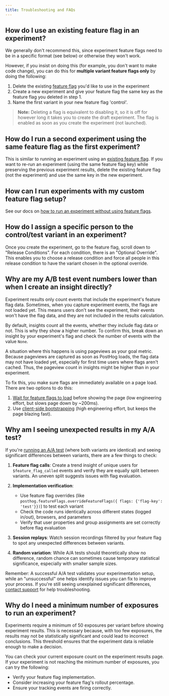 ```yaml
---
title: Troubleshooting and FAQs
---
```



## How do I use an existing feature flag in an experiment?

We generally don't recommend this, since experiment feature flags need to be in a specific format (see below) or otherwise they won't work.

However, if you insist on doing this (for example, you don't want to make code change), you can do this for **multiple variant feature flags only** by doing the following:

1. Delete the existing [feature flag](https://app.posthog.com/feature_flags) you'd like to use in the experiment
2. Create a new experiment and give your feature flag the same key as the feature flag you deleted in step 1.
3. Name the first variant in your new feature flag 'control'.

<ProductScreenshot
    imageLight = {ReuseFeatureFlagLight}
    imageDark = {ReuseFeatureFlagDark}
    alt = "Reuse an existing feature flag for an experiment"
    classes = "rounded"
/>

> **Note:** Deleting a flag is equivalent to disabling it, so it is off for however long it takes you to create the draft experiment. The flag is enabled as soon as you create the experiment (not launched).

## How do I run a second experiment using the same feature flag as the first experiment?

This is similar to running an experiment using an [existing feature flag](#how-do-i-use-an-existing-feature-flag-in-an-experiment). If you want to re-run an experiment (using the same feature flag key) while preserving the previous experiment results, delete the existing feature flag (not the experiment) and use the same key in the new experiment.

## How can I run experiments with my custom feature flag setup?

See our docs on [how to run an experiment without using feature flags](/docs/experiments/running-experiments-without-feature-flags).

## How do I assign a specific person to the control/test variant in an experiment?

Once you create the experiment, go to the feature flag, scroll down to "Release Conditions". For each condition, there is an "Optional Override". This enables you to choose a release condition and force all people in this release condition to have the variant chosen in the optional override.

<ProductVideo
    videoLight = {AssignAnOverrideLight}
    videoDark = {AssignAnOverrideDark}
    alt = "How to assign an experiment override"
    classes = "rounded"
/>


<FAQFalseOrNoneEvents />

## Why are my A/B test event numbers lower than when I create an insight directly?

Experiment results only count events that include the experiment's feature flag data. Sometimes, when you capture experiment events, the flags are not loaded yet. This means users don't see the experiment, their events won't have the flag data, and they are not included in the results calculation.

By default, insights count all the events, whether they include flag data or not. This is why they show a higher number. To confirm this, break down an insight by your experiment's flag and check the number of events with the value `None`.

A situation where this happens is using pageviews as your goal metric. Because pageviews are captured as soon as PostHog loads, the flag data may not have loaded yet, especially for first time users where flags aren't cached. Thus, the pageview count in insights might be higher than in your experiment.

To fix this, you make sure flags are immediately available on a page load. There are two options to do this:

1. [Wait for feature flags to load](/docs/feature-flags/adding-feature-flag-code#ensuring-flags-are-loaded-before-usage) before showing the page (low engineering effort, but slows page down by ~200ms).
2. Use [client-side bootstrapping](/docs/feature-flags/bootstrapping) (high engineering effort, but keeps the page blazing fast).

## Why am I seeing unexpected results in my A/A test?

If you're [running an A/A test](/tutorials/aa-testing) (where both variants are identical) and seeing significant differences between variants, there are a few things to check:

1. **Feature flag calls**: Create a trend insight of unique users for `$feature_flag_called` events and verify they are equally split between variants. An uneven split suggests issues with flag evaluation.

2. **Implementation verification**:
   - Use feature flag overrides (like `posthog.featureFlags.overrideFeatureFlags({ flags: {'flag-key': 'test'}})`) to test each variant
   - Check the code runs identically across different states (logged in/out), browsers, and parameters
   - Verify that user properties and group assignments are set correctly before flag evaluation

3. **Session replays**: Watch session recordings filtered by your feature flag to spot any unexpected differences between variants.

4. **Random variation**: While A/A tests should theoretically show no difference, random chance can sometimes cause temporary statistical significance, especially with smaller sample sizes.

Remember: A successful A/A test validates your experimentation setup, while an "unsuccessful" one helps identify issues you can fix to improve your process. If you're still seeing unexplained significant differences, [contact support](https://app.posthog.com/home#supportModal=bug%3Aexperiments) for help troubleshooting.

## Why do I need a minimum number of exposures to run an experiment?

Experiments require a minimum of 50 exposures per variant before showing experiment results. This is necessary because, with too few exposures, the results may not be statistically significant and could lead to incorrect conclusions. This threshold ensures that the experiment data is reliable enough to make a decision.

You can check your current exposure count on the experiment results page. If your experiment is not reaching the minimum number of exposures, you can try the following:

- Verify your feature flag implementation.
- Consider increasing your feature flag's rollout percentage.
- Ensure your tracking events are firing correctly.
